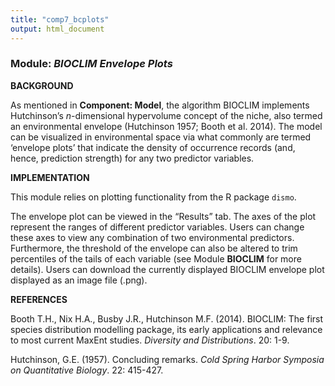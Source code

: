 ---
title: "comp7_bcplots"
output: html_document
---

### **Module:** ***BIOCLIM Envelope Plots*** 

**BACKGROUND**  

As mentioned in **Component: Model**, the algorithm BIOCLIM implements Hutchinson's *n*-dimensional hypervolume concept of the niche, also termed an environmental envelope (Hutchinson 1957; Booth et al. 2014). The model can be visualized in environmental space via what commonly are termed 'envelope plots' that indicate the density of occurrence records (and, hence, prediction strength) for any two predictor variables.

**IMPLEMENTATION** 

This module relies on plotting functionality from the R package `dismo`.

The envelope plot can be viewed in the "Results" tab. The axes of the plot represent the ranges of different predictor variables. Users can change these axes to view any combination of two environmental predictors. Furthermore, the threshold of the envelope can also be altered to trim percentiles of the tails of each variable (see Module **BIOCLIM** for more details). Users can download the currently displayed BIOCLIM envelope plot displayed as an image file (.png).

**REFERENCES**

Booth T.H., Nix H.A., Busby J.R., Hutchinson M.F. (2014). BIOCLIM: The first species distribution modelling package, its early applications and relevance to most current MaxEnt studies. *Diversity and Distributions*. 20: 1-9.

Hutchinson, G.E. (1957). Concluding remarks. *Cold Spring Harbor Symposia on Quantitative Biology*. 22: 415-427.
